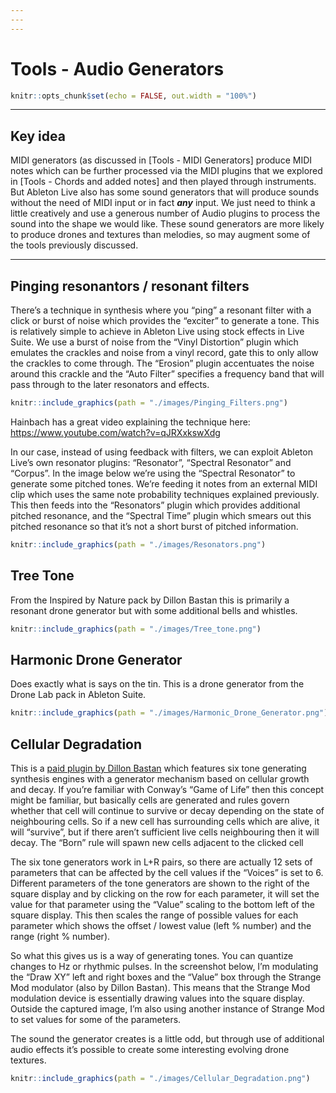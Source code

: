 ```yaml
---
---
---
```


# Tools - Audio Generators

```r
knitr::opts_chunk$set(echo = FALSE, out.width = "100%")
```

------------------------------------------------------------------------

## Key idea {.unnumbered}

MIDI generators (as discussed in [Tools - MIDI Generators] produce MIDI notes which can be further processed via the MIDI plugins that we explored in [Tools - Chords and added notes] and then played through instruments. But Ableton Live also has some sound generators that will produce sounds without the need of MIDI input or in fact ***any*** input. We just need to think a little creatively and use a generous number of Audio plugins to process the sound into the shape we would like. These sound generators are more likely to produce drones and textures than melodies, so may augment some of the tools previously discussed.

------------------------------------------------------------------------

## Pinging resonantors / resonant filters

There's a technique in synthesis where you "ping" a resonant filter with a click or burst of noise which provides the "exciter" to generate a tone. This is relatively simple to achieve in Ableton Live using stock effects in Live Suite. We use a burst of noise from the "Vinyl Distortion" plugin which emulates the crackles and noise from a vinyl record, gate this to only allow the crackles to come through. The "Erosion" plugin accentuates the noise around this crackle and the "Auto Filter" specifies a frequency band that will pass through to the later resonators and effects.

```r
knitr::include_graphics(path = "./images/Pinging_Filters.png")
```

Hainbach has a great video explaining the technique here: <https://www.youtube.com/watch?v=qJRXxkswXdg>

In our case, instead of using feedback with filters, we can exploit Ableton Live's own resonator plugins: "Resonator", "Spectral Resonator" and "Corpus". In the image below we're using the "Spectral Resonator" to generate some pitched tones. We're feeding it notes from an external MIDI clip which uses the same note probability techniques explained previously. This then feeds into the "Resonators" plugin which provides additional pitched resonance, and the "Spectral Time" plugin which smears out this pitched resonance so that it's not a short burst of pitched information.

```r
knitr::include_graphics(path = "./images/Resonators.png")
```

## Tree Tone

From the Inspired by Nature pack by Dillon Bastan this is primarily a resonant drone generator but with some additional bells and whistles.

```r
knitr::include_graphics(path = "./images/Tree_tone.png")
```

## Harmonic Drone Generator

Does exactly what is says on the tin. This is a drone generator from the Drone Lab pack in Ableton Suite.

```r
knitr::include_graphics(path = "./images/Harmonic_Drone_Generator.png")
```

## Cellular Degradation

This is a [paid plugin by Dillon Bastan](https://dillonbastan.gumroad.com/l/yyehc?layout=profile) which features six tone generating synthesis engines with a generator mechanism based on cellular growth and decay. If you're familiar with Conway's "Game of Life" then this concept might be familiar, but basically cells are generated and rules govern whether that cell will continue to survive or decay depending on the state of neighbouring cells. So if a new cell has surrounding cells which are alive, it will "survive", but if there aren't sufficient live cells neighbouring then it will decay. The "Born" rule will spawn new cells adjacent to the clicked cell

The six tone generators work in L+R pairs, so there are actually 12 sets of parameters that can be affected by the cell values if the "Voices" is set to 6. Different parameters of the tone generators are shown to the right of the square display and by clicking on the row for each parameter, it will set the value for that parameter using the "Value" scaling to the bottom left of the square display. This then scales the range of possible values for each parameter which shows the offset / lowest value (left % number) and the range (right % number).

So what this gives us is a way of generating tones. You can quantize changes to Hz or rhythmic pulses. In the screenshot below, I'm modulating the "Draw XY" left and right boxes and the "Value" box through the Strange Mod modulator (also by Dillon Bastan). This means that the Strange Mod modulation device is essentially drawing values into the square display. Outside the captured image, I'm also using another instance of Strange Mod to set values for some of the parameters.

The sound the generator creates is a little odd, but through use of additional audio effects it's possible to create some interesting evolving drone textures.

```r
knitr::include_graphics(path = "./images/Cellular_Degradation.png")
```
